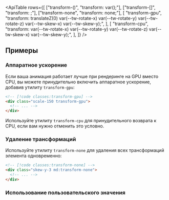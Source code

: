 

<ApiTable
  rows={[
    ["transform-(<custom-property>)", "transform: var(<custom-property>);"],
    ["transform-[<value>]", "transform: <value>;"],
    ["transform-none", "transform: none;"],
    [
      "transform-gpu",
      "transform: translateZ(0) var(--tw-rotate-x) var(--tw-rotate-y) var(--tw-rotate-z) var(--tw-skew-x) var(--tw-skew-y);",
    ],
    [
      "transform-cpu",
      "transform: var(--tw-rotate-x) var(--tw-rotate-y) var(--tw-rotate-z) var(--tw-skew-x) var(--tw-skew-y);",
    ],
  ]}
/>

## Примеры

### Аппаратное ускорение

Если ваша анимация работает лучше при рендеринге на GPU вместо CPU, вы можете принудительно включить аппаратное ускорение, добавив утилиту `transform-gpu`:

```html
<!-- [!code classes:transform-gpu] -->
<div class="scale-150 transform-gpu">
  <!-- ... -->
</div>
```

Используйте утилиту `transform-cpu` для принудительного возврата к CPU, если вам нужно отменить это условно.

### Удаление трансформаций

Используйте утилиту `transform-none` для удаления всех трансформаций элемента одновременно:

```html
<!-- [!code classes:transform-none] -->
<div class="skew-y-3 md:transform-none">
  <!-- ... -->
</div>
```

### Использование пользовательского значения

<UsingACustomValue utility="transform" value="matrix(1,2,3,4,5,6)" />
